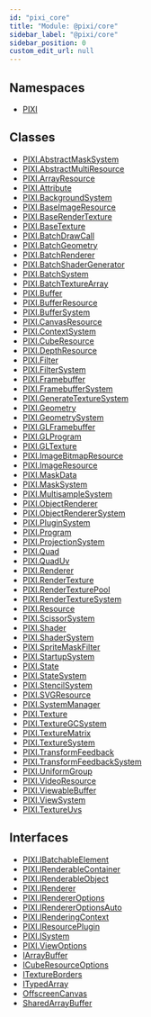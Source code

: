 ```yaml
---
id: "pixi_core"
title: "Module: @pixi/core"
sidebar_label: "@pixi/core"
sidebar_position: 0
custom_edit_url: null
---
```

## Namespaces
* [PIXI](../namespaces/PIXI.pixi_core)
## Classes
* [PIXI.AbstractMaskSystem](../classes/PIXI.AbstractMaskSystem.pixi_core)
* [PIXI.AbstractMultiResource](../classes/PIXI.AbstractMultiResource.pixi_core)
* [PIXI.ArrayResource](../classes/PIXI.ArrayResource.pixi_core)
* [PIXI.Attribute](../classes/PIXI.Attribute.pixi_core)
* [PIXI.BackgroundSystem](../classes/PIXI.BackgroundSystem.pixi_core)
* [PIXI.BaseImageResource](../classes/PIXI.BaseImageResource.pixi_core)
* [PIXI.BaseRenderTexture](../classes/PIXI.BaseRenderTexture.pixi_core)
* [PIXI.BaseTexture](../classes/PIXI.BaseTexture.pixi_core)
* [PIXI.BatchDrawCall](../classes/PIXI.BatchDrawCall.pixi_core)
* [PIXI.BatchGeometry](../classes/PIXI.BatchGeometry.pixi_core)
* [PIXI.BatchRenderer](../classes/PIXI.BatchRenderer.pixi_core)
* [PIXI.BatchShaderGenerator](../classes/PIXI.BatchShaderGenerator.pixi_core)
* [PIXI.BatchSystem](../classes/PIXI.BatchSystem.pixi_core)
* [PIXI.BatchTextureArray](../classes/PIXI.BatchTextureArray.pixi_core)
* [PIXI.Buffer](../classes/PIXI.Buffer.pixi_core)
* [PIXI.BufferResource](../classes/PIXI.BufferResource.pixi_core)
* [PIXI.BufferSystem](../classes/PIXI.BufferSystem.pixi_core)
* [PIXI.CanvasResource](../classes/PIXI.CanvasResource.pixi_core)
* [PIXI.ContextSystem](../classes/PIXI.ContextSystem.pixi_core)
* [PIXI.CubeResource](../classes/PIXI.CubeResource.pixi_core)
* [PIXI.DepthResource](../classes/PIXI.DepthResource.pixi_core)
* [PIXI.Filter](../classes/PIXI.Filter.pixi_core)
* [PIXI.FilterSystem](../classes/PIXI.FilterSystem.pixi_core)
* [PIXI.Framebuffer](../classes/PIXI.Framebuffer.pixi_core)
* [PIXI.FramebufferSystem](../classes/PIXI.FramebufferSystem.pixi_core)
* [PIXI.GenerateTextureSystem](../classes/PIXI.GenerateTextureSystem.pixi_core)
* [PIXI.Geometry](../classes/PIXI.Geometry.pixi_core)
* [PIXI.GeometrySystem](../classes/PIXI.GeometrySystem.pixi_core)
* [PIXI.GLFramebuffer](../classes/PIXI.GLFramebuffer.pixi_core)
* [PIXI.GLProgram](../classes/PIXI.GLProgram.pixi_core)
* [PIXI.GLTexture](../classes/PIXI.GLTexture.pixi_core)
* [PIXI.ImageBitmapResource](../classes/PIXI.ImageBitmapResource.pixi_core)
* [PIXI.ImageResource](../classes/PIXI.ImageResource.pixi_core)
* [PIXI.MaskData](../classes/PIXI.MaskData.pixi_core)
* [PIXI.MaskSystem](../classes/PIXI.MaskSystem.pixi_core)
* [PIXI.MultisampleSystem](../classes/PIXI.MultisampleSystem.pixi_core)
* [PIXI.ObjectRenderer](../classes/PIXI.ObjectRenderer.pixi_core)
* [PIXI.ObjectRendererSystem](../classes/PIXI.ObjectRendererSystem.pixi_core)
* [PIXI.PluginSystem](../classes/PIXI.PluginSystem.pixi_core)
* [PIXI.Program](../classes/PIXI.Program.pixi_core)
* [PIXI.ProjectionSystem](../classes/PIXI.ProjectionSystem.pixi_core)
* [PIXI.Quad](../classes/PIXI.Quad.pixi_core)
* [PIXI.QuadUv](../classes/PIXI.QuadUv.pixi_core)
* [PIXI.Renderer](../classes/PIXI.Renderer.pixi_core)
* [PIXI.RenderTexture](../classes/PIXI.RenderTexture.pixi_core)
* [PIXI.RenderTexturePool](../classes/PIXI.RenderTexturePool.pixi_core)
* [PIXI.RenderTextureSystem](../classes/PIXI.RenderTextureSystem.pixi_core)
* [PIXI.Resource](../classes/PIXI.Resource.pixi_core)
* [PIXI.ScissorSystem](../classes/PIXI.ScissorSystem.pixi_core)
* [PIXI.Shader](../classes/PIXI.Shader.pixi_core)
* [PIXI.ShaderSystem](../classes/PIXI.ShaderSystem.pixi_core)
* [PIXI.SpriteMaskFilter](../classes/PIXI.SpriteMaskFilter.pixi_core)
* [PIXI.StartupSystem](../classes/PIXI.StartupSystem.pixi_core)
* [PIXI.State](../classes/PIXI.State.pixi_core)
* [PIXI.StateSystem](../classes/PIXI.StateSystem.pixi_core)
* [PIXI.StencilSystem](../classes/PIXI.StencilSystem.pixi_core)
* [PIXI.SVGResource](../classes/PIXI.SVGResource.pixi_core)
* [PIXI.SystemManager](../classes/PIXI.SystemManager.pixi_core)
* [PIXI.Texture](../classes/PIXI.Texture.pixi_core)
* [PIXI.TextureGCSystem](../classes/PIXI.TextureGCSystem.pixi_core)
* [PIXI.TextureMatrix](../classes/PIXI.TextureMatrix.pixi_core)
* [PIXI.TextureSystem](../classes/PIXI.TextureSystem.pixi_core)
* [PIXI.TransformFeedback](../classes/PIXI.TransformFeedback.pixi_core)
* [PIXI.TransformFeedbackSystem](../classes/PIXI.TransformFeedbackSystem.pixi_core)
* [PIXI.UniformGroup](../classes/PIXI.UniformGroup.pixi_core)
* [PIXI.VideoResource](../classes/PIXI.VideoResource.pixi_core)
* [PIXI.ViewableBuffer](../classes/PIXI.ViewableBuffer.pixi_core)
* [PIXI.ViewSystem](../classes/PIXI.ViewSystem.pixi_core)
* [PIXI.TextureUvs](../classes/PIXI.TextureUvs.pixi_core)
## Interfaces
* [PIXI.IBatchableElement](../interfaces/PIXI.IBatchableElement.pixi_core)
* [PIXI.IRenderableContainer](../interfaces/PIXI.IRenderableContainer.pixi_core)
* [PIXI.IRenderableObject](../interfaces/PIXI.IRenderableObject.pixi_core)
* [PIXI.IRenderer](../interfaces/PIXI.IRenderer.pixi_core)
* [PIXI.IRendererOptions](../interfaces/PIXI.IRendererOptions.pixi_core)
* [PIXI.IRendererOptionsAuto](../interfaces/PIXI.IRendererOptionsAuto.pixi_core)
* [PIXI.IRenderingContext](../interfaces/PIXI.IRenderingContext.pixi_core)
* [PIXI.IResourcePlugin](../interfaces/PIXI.IResourcePlugin.pixi_core)
* [PIXI.ISystem](../interfaces/PIXI.ISystem.pixi_core)
* [PIXI.ViewOptions](../interfaces/PIXI.ViewOptions.pixi_core)
* [IArrayBuffer](../interfaces/IArrayBuffer.pixi_core)
* [ICubeResourceOptions](../interfaces/ICubeResourceOptions.pixi_core)
* [ITextureBorders](../interfaces/ITextureBorders.pixi_core)
* [ITypedArray](../interfaces/ITypedArray.pixi_core)
* [OffscreenCanvas](../interfaces/OffscreenCanvas.pixi_core)
* [SharedArrayBuffer](../interfaces/SharedArrayBuffer.pixi_core)

    